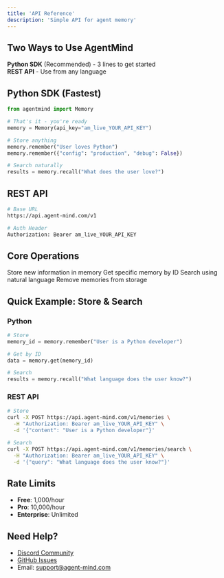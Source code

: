 ```yaml
---
title: 'API Reference'
description: 'Simple API for agent memory'
---
```


## Two Ways to Use AgentMind

**Python SDK** (Recommended) - 3 lines to get started  
**REST API** - Use from any language

## Python SDK (Fastest)

```python
from agentmind import Memory

# That's it - you're ready
memory = Memory(api_key="am_live_YOUR_API_KEY")

# Store anything
memory.remember("User loves Python")
memory.remember({"config": "production", "debug": False})

# Search naturally
results = memory.recall("What does the user love?")
```

## REST API

```bash
# Base URL
https://api.agent-mind.com/v1

# Auth Header
Authorization: Bearer am_live_YOUR_API_KEY
```

## Core Operations

<CardGroup cols={2}>
  <Card
    title="Store Memory"
    icon="save"
    href="/api-reference/endpoint/create"
  >
    Store new information in memory
  </Card>
  <Card
    title="Retrieve Memory"
    icon="download"
    href="/api-reference/endpoint/get"
  >
    Get specific memory by ID
  </Card>
  <Card
    title="Search Memories"
    icon="magnifying-glass"
    href="/api-reference/endpoint/search"
  >
    Search using natural language
  </Card>
  <Card
    title="Delete Memory"
    icon="trash"
    href="/api-reference/endpoint/delete"
  >
    Remove memories from storage
  </Card>
</CardGroup>

## Quick Example: Store & Search

### Python

```python
# Store
memory_id = memory.remember("User is a Python developer")

# Get by ID
data = memory.get(memory_id)

# Search
results = memory.recall("What language does the user know?")
```

### REST API

```bash
# Store
curl -X POST https://api.agent-mind.com/v1/memories \
  -H "Authorization: Bearer am_live_YOUR_API_KEY" \
  -d '{"content": "User is a Python developer"}'

# Search  
curl -X POST https://api.agent-mind.com/v1/memories/search \
  -H "Authorization: Bearer am_live_YOUR_API_KEY" \
  -d '{"query": "What language does the user know?"}'
```

## Rate Limits

- **Free**: 1,000/hour
- **Pro**: 10,000/hour  
- **Enterprise**: Unlimited

## Need Help?

- [Discord Community](https://discord.gg/agentmind)
- [GitHub Issues](https://github.com/muiez/agentmind)
- Email: support@agent-mind.com